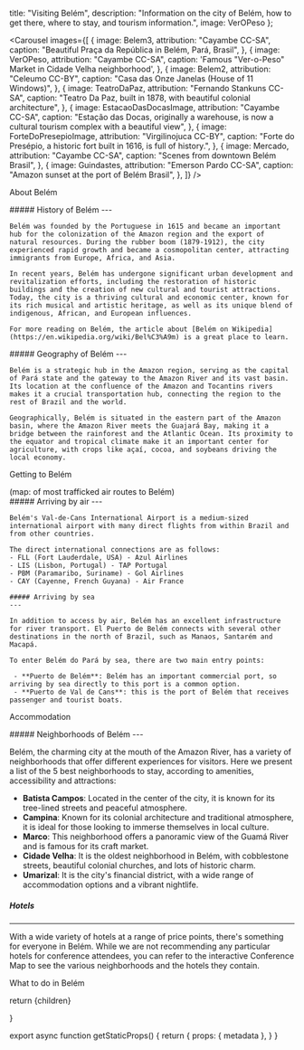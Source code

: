 

  title: "Visiting Belém",
  description: "Information on the city of Belém, how to get there, where to stay, and tourism information.",
  image: VerOPeso
};

<Carousel
  images={[
    {
      image: Belem3,
      attribution: "Cayambe CC-SA",
      caption: "Beautiful Praça da República in Belém, Pará, Brasil",
    },
    {
      image: VerOPeso,
      attribution: "Cayambe CC-SA",
      caption: 'Famous "Ver-o-Peso" Market in Cidade Velha neighborhood',
    },
    {
      image: Belem2,
      attribution: "Celeumo CC-BY",
      caption: "Casa das Onze Janelas (House of 11 Windows)",
    },
    {
      image: TeatroDaPaz,
      attribution: "Fernando Stankuns CC-SA",
      caption:
        "Teatro Da Paz, built in 1878, with beautiful colonial architecture",
    },
    {
      image: EstacaoDasDocasImage,
      attribution: "Cayambe CC-SA",
      caption:
        "Estação das Docas, originally a warehouse, is now a cultural tourism complex with a beautiful view",
    },
    {
      image: ForteDoPresepioImage,
      attribution: "Virgilinojuca CC-BY",
      caption:
        "Forte do Presépio, a historic fort built in 1616, is full of history.",
    },
    {
      image: Mercado,
      attribution: "Cayambe CC-SA",
      caption: "Scenes from downtown Belém Brasil",
    },
    {
      image: Guindastes,
      attribution: "Emerson Pardo CC-SA",
      caption: "Amazon sunset at the port of Belém Brasil",
    },
  ]}
/>

<Heading bubble>About Belém</Heading>

<div className="grid grid-cols-1 sm:grid-cols-2 gap-4">
  <div>
    ##### History of Belém
    ---

    Belém was founded by the Portuguese in 1615 and became an important hub for the colonization of the Amazon region and the export of natural resources. During the rubber boom (1879-1912), the city experienced rapid growth and became a cosmopolitan center, attracting immigrants from Europe, Africa, and Asia.

    In recent years, Belém has undergone significant urban development and revitalization efforts, including the restoration of historic buildings and the creation of new cultural and tourist attractions. Today, the city is a thriving cultural and economic center, known for its rich musical and artistic heritage, as well as its unique blend of indigenous, African, and European influences.

    For more reading on Belém, the article about [Belém on Wikipedia](https://en.wikipedia.org/wiki/Bel%C3%A9m) is a great place to learn.

  </div>
  <div>
  ##### Geography of Belém
    ---

    Belém is a strategic hub in the Amazon region, serving as the capital of Pará state and the gateway to the Amazon River and its vast basin. Its location at the confluence of the Amazon and Tocantins rivers makes it a crucial transportation hub, connecting the region to the rest of Brazil and the world.

    Geographically, Belém is situated in the eastern part of the Amazon basin, where the Amazon River meets the Guajará Bay, making it a bridge between the rainforest and the Atlantic Ocean. Its proximity to the equator and tropical climate make it an important center for agriculture, with crops like açaí, cocoa, and soybeans driving the local economy.

  </div>
</div>

<Heading bubble>Getting to Belém</Heading>

<div className="grid grid-cols-1 sm:grid-cols-2 gap-4">
  <div className="flex items-center justify-start flex-col">
   <GlobeMap />
   <div className="text-center italic text-sm">(map: of most trafficked air routes to Belém)</div>
  </div>
  <div>
    ##### Arriving by air
    ---

    Belém's Val-de-Cans International Airport is a medium-sized international airport with many direct flights from within Brazil and from other countries.

    The direct international connections are as follows:
    - FLL (Fort Lauderdale, USA) - Azul Airlines
    - LIS (Lisbon, Portugal) - TAP Portugal
    - PBM (Paramaribo, Suriname) - Gol Airlines
    - CAY (Cayenne, French Guyana) - Air France

    ##### Arriving by sea
    ---

    In addition to access by air, Belém has an excellent infrastructure for river transport. El Puerto de Belém connects with several other destinations in the north of Brazil, such as Manaos, Santarém and Macapá.

    To enter Belém do Pará by sea, there are two main entry points:

     - **Puerto de Belém**: Belém has an important commercial port, so arriving by sea directly to this port is a common option.
     - **Puerto de Val de Cans**: this is the port of Belém that receives passenger and tourist boats.

  </div>
</div>

<Heading bubble>Accommodation</Heading>

<div className="grid grid-cols-1 sm:grid-cols-2 gap-4">
  <div className="order-last 6xl:order-first">
   ##### Neighborhoods of Belém
   ---

Belém, the charming city at the mouth of the Amazon River, has a variety of neighborhoods that offer different experiences for visitors. Here we present a list of the 5 best neighborhoods to stay, according to amenities, accessibility and attractions:

- **Batista Campos**: Located in the center of the city, it is known for its tree-lined streets and peaceful atmosphere.
- **Campina**: Known for its colonial architecture and traditional atmosphere, it is ideal for those looking to immerse themselves in local culture.
- **Marco**: This neighborhood offers a panoramic view of the Guamá River and is famous for its craft market.
- **Cidade Velha**: It is the oldest neighborhood in Belém, with cobblestone streets, beautiful colonial churches, and lots of historic charm.
- **Umarizal**: It is the city's financial district, with a wide range of accommodation options and a vibrant nightlife.

##### Hotels

---

With a wide variety of hotels at a range of price points, there's something for everyone in Belém. While we are not recommending any particular hotels for conference attendees, you can refer to the interactive <IntlLink href="/map">Conference Map</IntlLink> to see the various neighborhoods and the hotels they contain.

  </div>
  <div className="order-first 6xl:order-last">
<Carousel
  captions={true}
  images={[
    {
      image: PracaBatistaCampos,
      caption: "Beautiful green Praça Batista Campos",
      attribution: "Luiz Pantoja CC-SA"
    },
    {
      image: CidadeVelha,
      caption: "Cidade Velha (Old City)",
      attribution: "Lgjunior CC-SA"
    },
    {
      image: Architecture,
      caption: "Beautiful colonial architecture in Cidade Velha",
      attribution: "Celso Abreu CC-SA"
    },
    {
      image: PracaDoRelogio,
      caption: "Praça Siqueira Campos in Campina neighborhood",
      attribution: "Cayambe CC-SA"
    },
    {
      image: AlmiranteBarroso,
      caption: "Avenida Almirante Barroso in Marco neighborhood",
      attribution: "Roberto de vasconcel CC-SA"
    }
  ]}
/>
  </div>
</div>

<Heading bubble>What to do in Belém</Heading>

<div className="grid grid-cols-1 sm:grid-cols-2 gap-4">
  <div>
    <ForteDoPresepio />
  </div>

  <div>
    <EstacaoDasDocas />
  </div>

</div>

  return <MdxLayout metadata={metadata}>{children}</MdxLayout>

}

export async function getStaticProps() {
  return {
    props: {
      metadata
    },
  }
}